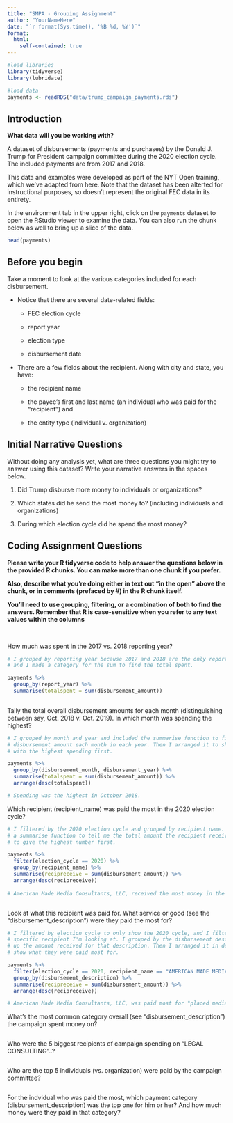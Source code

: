 ```yaml
---
title: "SMPA - Grouping Assignment"
author: "YourNameHere"
date: "`r format(Sys.time(), '%B %d, %Y')`"
format:
  html:
    self-contained: true
---
```


```r

#load libraries
library(tidyverse)
library(lubridate)

#load data
payments <- readRDS("data/trump_campaign_payments.rds")

```

## Introduction

**What data will you be working with?**

A dataset of disbursements (payments and purchases) by the Donald J. Trump for President campaign committee during the 2020 election cycle. The included payments are from 2017 and 2018.

This data and examples were developed as part of the NYT Open training, which we've adapted from here. Note that the dataset has been alterted for instructional purposes, so doesn't represent the original FEC data in its entirety.

In the environment tab in the upper right, click on the `payments` dataset to open the RStudio viewer to examine the data. You can also run the chunk below as well to bring up a slice of the data.

```r

head(payments)


```

## Before you begin

Take a moment to look at the various categories included for each disbursement.

-   Notice that there are several date-related fields:

    -   FEC election cycle

    -   report year

    -   election type

    -   disbursement date

-   There are a few fields about the recipient. Along with city and state, you have:

    -   the recipient name

    -   the payee's first and last name (an individual who was paid for the "recipient") and

    -   the entity type (individual v. organization)

## Initial Narrative Questions

Without doing any analysis yet, what are three questions you might try to answer using this dataset? Write your narrative answers in the spaces below.

1.  Did Trump disburse more money to individuals or organizations? 

2.  Which states did he send the most money to? (including individuals and organizations)

3.  During which election cycle did he spend the most money? 

## Coding Assignment Questions

**Please write your R tidyverse code to help answer the questions below in the provided R chunks. You can make more than one chunk if you prefer.**

**Also, describe what you're doing either in text out "in the open" above the chunk, or in comments (prefaced by #) in the R chunk itself.**

**You'll need to use grouping, filtering, or a combination of both to find the answers. Remember that R is case-sensitive when you refer to any text values within the columns**

<br>

How much was spent in the 2017 vs. 2018 reporting year?

```r

# I grouped by reporting year because 2017 and 2018 are the only reporting years,
# and I made a category for the sum to find the total spent. 

payments %>% 
  group_by(report_year) %>% 
  summarise(totalspent = sum(disbursement_amount))
  


```

Tally the total overall disbursement amounts for each month (distinguishing between say, Oct. 2018 v. Oct. 2019). In which month was spending the highest?

```r

# I grouped by month and year and included the summarise function to find the total
# disbursement amount each month in each year. Then I arranged it to show the month 
# with the highest spending first. 

payments %>% 
  group_by(disbursement_month, disbursement_year) %>% 
  summarise(totalspent = sum(disbursement_amount)) %>% 
  arrange(desc(totalspent))

# Spending was the highest in October 2018. 

```

Which recipient (recipient_name) was paid the most in the 2020 election cycle?

```r

# I filtered by the 2020 election cycle and grouped by recipient name. Then I created
# a summarise function to tell me the total amount the recipient received. Then I arranged that
# to give the highest number first. 

payments %>% 
  filter(election_cycle == 2020) %>% 
  group_by(recipient_name) %>% 
  summarise(recipreceive = sum(disbursement_amount)) %>% 
  arrange(desc(recipreceive))
  
# American Made Media Consultants, LLC, received the most money in the 2020 election cycle.



```

Look at what this recipient was paid for. What service or good (see the "disbursement_description") were they paid the most for?

```r

# I filtered by election cycle to only show the 2020 cycle, and I filtered by the 
# specific recipient I'm looking at. I grouped by the disbursement description and totaled
# up the amount received for that description. Then I arranged it in descending order to 
# show what they were paid most for. 

payments %>% 
  filter(election_cycle == 2020, recipient_name == "AMERICAN MADE MEDIA CONSULTANTS, LLC") %>% 
  group_by(disbursement_description) %>% 
  summarise(recipreceive = sum(disbursement_amount)) %>% 
  arrange(desc(recipreceive))

# American Made Media Consultants, LLC, was paid most for "placed media".

```

What's the most common category overall (see "disbursement_description") the campaign spent money on?

```r






```

Who were the 5 biggest recipients of campaign spending on "LEGAL CONSULTING"..?

```r







```


Who are the top 5 individuals (vs. organization) were paid by the campaign committee?

```r







```


For the indvidual who was paid the most, which payment category (disbursement_description) was the top one for him or her? And how much money were they paid in that category?

```r







```
